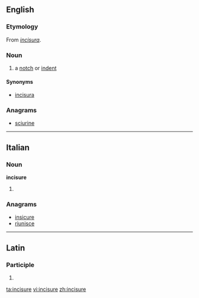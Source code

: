 ==English==

===Etymology===
From {{etyl|la}} ''[[incisura#Latin|incisura]]''.

===Noun===
{{en-noun}}

# {{anatomy}} a [[notch]] or [[indent]]

====Synonyms====
* [[incisura]]

===Anagrams===
* [[sciurine#English|sciurine]]

----

==Italian==

===Noun===
'''incisure''' {{f}}

# {{plural of|[[incisura]]|lang=it}}

===Anagrams===
* [[insicure#Italian|insicure]]
* [[riunisce#Italian|riunisce]]

----

==Latin==

===Participle===
{{la-part-form|incīsūre}}

# {{inflection of|incisurus|incīsūrus|voc|m|s|lang=la}}

[[ta:incisure]]
[[vi:incisure]]
[[zh:incisure]]
